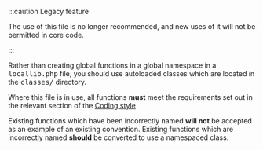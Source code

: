 :::caution Legacy feature

The use of this file is no longer recommended, and new uses of it will not be permitted in core code.

:::

Rather than creating global functions in a global namespace in a <tt>locallib.php</tt> file, you should use autoloaded classes which are located in the <tt>classes/</tt> directory.

Where this file is in use, all functions **must** meet the requirements set out in the relevant section of the [Coding style](/general/development/policies/codingstyle#Functions-and-Methods)

Existing functions which have been incorrectly named **will not** be accepted as an example of an existing convention. Existing functions which are incorrectly named **should** be converted to use a namespaced class.
